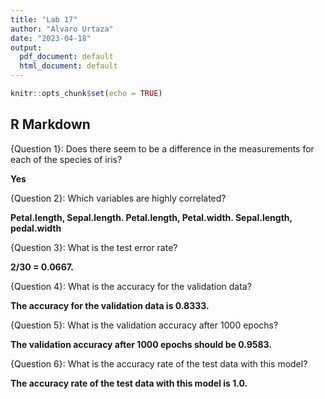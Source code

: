 ---
title: "Lab 17"
author: "Alvaro Urtaza"
date: "2023-04-18"
output:
  pdf_document: default
  html_document: default
---

```{r setup, include=FALSE}
knitr::opts_chunk$set(echo = TRUE)
```

## R Markdown

{Question 1}:  Does there seem to be a difference in the measurements for each of the species of iris?

**Yes**

{Question 2}:  Which variables are highly correlated?  

**Petal.length, Sepal.length. Petal.length, Petal.width. Sepal.length, pedal.width**

{Question 3}:  What is the test error rate?  

**2/30 = 0.0667.**

{Question 4}:  What is the accuracy for the validation data?

**The accuracy for the validation data is 0.8333.**

{Question 5}:  What is the validation accuracy after 1000 epochs?

**The validation accuracy after 1000 epochs should be 0.9583.**

{Question 6}:  What is the accuracy rate of the test data with this model?  

**The accuracy rate of the test data with this model is 1.0.** 

